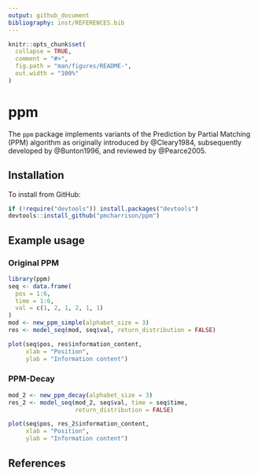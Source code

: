 ```yaml
---
output: github_document
bibliography: inst/REFERENCES.bib
---
```


<!-- README.md is generated from README.Rmd. Please edit that file -->

```r
knitr::opts_chunk$set(
  collapse = TRUE,
  comment = "#>",
  fig.path = "man/figures/README-",
  out.width = "100%"
)
```
# ppm

The `ppm` package implements variants of the Prediction by Partial Matching (PPM)
algorithm as originally introduced by @Cleary1984,
subsequently developed by @Bunton1996,
and reviewed by @Pearce2005.

## Installation

To install from GitHub:

``` r
if (!require("devtools")) install.packages("devtools")
devtools::install_github("pmcharrison/ppm")
```

## Example usage

### Original PPM

```r
library(ppm)
seq <- data.frame(
  pos = 1:6,
  time = 1:6,
  val = c(1, 2, 1, 2, 1, 1)
)
mod <- new_ppm_simple(alphabet_size = 3)
res <- model_seq(mod, seq$val, return_distribution = FALSE)

plot(seq$pos, res$information_content,
     xlab = "Position",
     ylab = "Information content")

```

### PPM-Decay

```r
mod_2 <- new_ppm_decay(alphabet_size = 3)
res_2 <- model_seq(mod_2, seq$val, time = seq$time,
                   return_distribution = FALSE)

plot(seq$pos, res_2$information_content,
     xlab = "Position",
     ylab = "Information content")

```

## References

